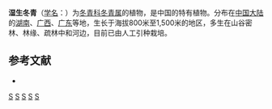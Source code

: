 {{Speciesbox 
| taxon = Ilex verisimilis
| authority = Chun ex [[曾沧江|C. J. Tseng]] ex [[陈书坤|S. K. Chen]] et [[俸宇星|Y. X. Feng]]
}}
'''湿生冬青'''（[[学名|学名]]：{{lang|la|''Ilex verisimilis''}}）为[[冬青科|冬青科]][[冬青属|冬青属]]的植物，是中国的特有植物。分布在[[中国大陆|中国大陆]]的[[湖南|湖南]]、[[广西|广西]]、[[广东|广东]]等地，生长于海拔800米至1,500米的地区，多生在山谷密林、林缘、疏林中和河边，目前已由人工引种栽培。

== 参考文献 ==
<div class="references-small">
* {{cite web| url =http://www.bioinfo.cn/db05/KmzwSpecies.php?action=view&id=14287| title =湿生冬青| work =《中国高等植物数据库全库》| publisher =中国科学院微生物研究所| author =昆明植物研究所| accessdate =2009-02-24| archive-date =2018-06-28| archive-url =https://web.archive.org/web/20180628204035/http://www.bioinfo.cn/db05/KmzwSpecies.php?action=view| dead-url =yes}}
</div>
{{Taxonbar|from=Q15227981}}

[[Category:冬青属|S]]
[[Category:中國特有植物|S]]
[[Category:湖南植物|S]]
[[Category:广西植物|S]]
[[Category:广东植物|S]]